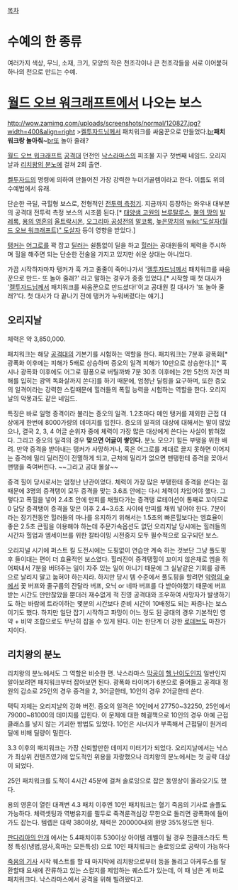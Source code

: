 [[목차]]

= 수예의 한 종류 =
여러가지 색상, 무늬, 소재, 크기, 모양의 작은 천조각이나 큰 천조각들을 서로 이어붙혀 하나의 천으로 만드는 수예. 
　
= [[월드 오브 워크래프트]]에서 나오는 보스 =
http://wow.zamimg.com/uploads/screenshots/normal/120827.jpg?width=400&align=right
>[[켈투자드]]님께서 패치워크를 싸움꾼으로 만들었다.[[br]]'''패치워크랑 놀아줘~'''[[br]]또 놀아 줄래?

[[월드 오브 워크래프트]] [[공격대]] 던전인 [[낙스라마스]]의 피조물 지구 첫번째 네임드. 오리지날과 [[리치왕의 분노]]에 걸쳐 2회 출연.

[[켈투자드]]의 명령에 의하여 만들어진 가장 강력한 누더기골렘이라고 한다. 이름도 위의 수예법에서 유래.

단순한 극딜, 극힐형 보스로, 전형적인 [[전투력 측정기]]. 지금까지 등장하는 와우내 대부분의 공격대 전투력 측정 보스의 시조쯤 된다.[* [[태양샘 고원]]의 [[브루탈루스]], [[불의 땅]]의 [[발레록]], [[용의 영혼]]의 [[울트락시온]], [[오그리마 공성전]]의 [[말코록]], [[높은망치]]의 [[wiki:"도살자(월드 오브 워크래프트)" 도살자]] 등이 영향을 받았다.]

[[탱커]]는 [[어그로]]를 꽉 잡고 [[딜러]]는 쉴틈없이 딜을 하고 [[힐러]]는 공대원들의 체력을 주시하며 힐을 해주면 되는 단순한 전술을 가지고 있지만 쉬운 상대는 아니었다.

가끔 시작하자마자 탱커가 훅 가고 줄줄이 죽어나가서 '[[켈투자드]]님께서 패치워크를 싸움꾼으로 만드- 또 놀아 줄래?' 라고 말하는 경우가 종종 있었다.[* 시작할 때 첫 대사가 '[[켈투자드]]님께서 패치워크를 싸움꾼으로 만드셨다!'이고 공대원 킬 대사가 '또 놀아 줄래?'다. 첫 대사가 다 끝나기 전에 탱커가 누워버렸다는 얘기.]

== 오리지날 ==
체력은 약 3,850,000. 

패치워크는 해당 [[공격대]]의 기본기를 시험하는 역할을 한다.
패치워크는 7분후 광폭화[* 광폭화 이후에는 피해가 5배로 상승하며 증오의 일격 피해가 10만으로 상승한다.][* 혹시나 광폭화 이후에도 어그로 핑퐁으로 버틸까봐 7분 30초 이후에는 2만 5천의 자연 피해를 입히는 광역 독화살까지 쏜다]를 하기 때문에, 엄청난 딜링을 요구하며, 또한 증오의 일격이라는 강력한 스킬때문에 힐러들의 폭힐 능력을 시험하는 역할을 한다. 오리지날의 악몽과도 같은 네임드.

특징은 바로 일명 증격이라 불리는 증오의 일격. 1.2초마다 메인 탱커를 제외한 근접 대상에게 한번에 8000가량의 데미지를 입힌다. 증오의 일격의 대상에 대해서는 말이 많았으나, 결국 2, 3, 4 어글 순위자 중에 체력이 가장 많은 대상에게 쓴다는 사실이 밝혀졌다. 그리고 증오의 일격의 경우 '''맞으면 어글이 쌓인다.''' 분노 모으기 힘든 부탱을 위한 배려. 만약 증격을 받아내는 탱커가 사망하거나, 혹은 어그로를 제대로 끌지 못하면 이어지는 증격에 밀리 딜러진이 전멸하게 되고, 근처에 밀리가 없으면 맨탱한테 증격을 꽂아서 맨탱을 죽여버린다. ~~그리고 공대 몰살~~

증격 힐이 당시로서는 엄청난 난관이었다. 체력이 가장 많은 부탱한테 증격을 쓴다는 점 때문에 3명의 증격탱이 모두 증격을 맞는 3.6초 안에는 다시 체력이 차있어야 했다. 그렇다고 폭힐을 넣어 2.4초 안에 만피를 채웠다가는 증격탱 로테이션이 통째로 꼬이므로0 담당 증격탱이 증격을 맞은 이후 2.4~3.6초 사이에 만피를 채워 넣어야 한다. 7분이라는 장기전동안 힐러들의 마나를 유지하기 위해서는 1.5초의 빠른힐보다는 엠효율이 좋은 2.5초 큰힐을 이용해야 하는데 주문가속옵션도 없던 오리지날 당시에는 힐러들의 시간차 힐업과 엠세이브를 위한 칼타이밍 시전중지 모두 필수적으로 요구되던 보스.

오리지널 시기에 퍼스트 킬 도전시에는 도핑없이 연습만 계속 하는 것보단 그냥 풀도핑후 들이대는 편이 더 효율적인 보스였다. 힐러진이 증격탱힐이 꼬이지 않은채로 엠을 쥐어짜내서 7분을 버텨주는 일이 자주 있는 일이 아니기 때문에 그 실낱같은 기회를 광폭으로 날리지 말고 눕혀야 하는지라. 하지만 당시 템 수준에서 풀도핑을 할려면 [[악령의 숲]]에서 꽃 버프와 줄구룹의 잔달라 버프, 오닉 or 네파 버프를 다 받아야했기 때문에 버프 받는 시간도 만만찮았을 뿐더러 재수없게 적 진영 공격대와 조우하여 사망자가 발생하기도 하는 바람에 트라이하는 몇분의 시간보다 준비 시간이 10배정도 되는 짜증나는 보스이기도 했다. 하지만 일단 잡기 시작하고 파밍이 어느 정도 된 공대의 경우 기본적인 영약 + 비약 조합으로도 무난히 잡을 수 있게 된다. 이는 한단계 더 강한 [[로데브]]도 마찬가지이다.

== 리치왕의 분노 ==
리치왕의 분노에서도 그 역할은 비슷한 편. 낙스라마스 [[막공]]이 [[헬 난이도]]인지 일반인지 알아보려면 패치워크부터 잡아보면 된다. 광폭화 타이머가 6분으로 줄어들고 공격대 정원의 감소로 25인의 경우 증격을 2, 3어글한테, 10인의 경우 2어글한테 쓴다.

택틱 자체는 오리지날의 강화 버전. 증오의 일격은 10인에서 27750~32250, 25인에서 79000~81000의 데미지를 입힌다. 이 문제에 대한 해결책으로 10인의 경우 아예 근접클래스를 넣지 않는 기괴한 방법도 있었다. 10인은 시너지가 부족해서 근접딜이 원거리딜에 비해 딜량이 밀린다.

3.3 이후의 패치워크는 가장 신뢰할만한 데미지 미터기가 되었다. 오리지날에서는 낙스가 최상위 컨텐츠였기에 압도적인 위용을 자랑했으나 리치왕의 분노에서는 첫 공략 대상이 되었다.

25인 패치워크를 도적이 4시간 45분에 걸쳐 솔로잉으로 잡은 동영상이 올라오기도 했다. 

용의 영혼이 열린 대격변 4.3 패치 이후엔 10인 패치워크는 혈기 죽음의 기사로 솔플도 가능하다. 체력셋팅과 역병유지를 필두로 죽격룬격심강 무한으로 돌리면 광폭화에 들어가도 잡는다. 템렙은 대략 380이상, 체력은 200000내외 완방 35%정도면 된다.

[[판다리아의 안개]] 에서는 5.4패치이후 530이상 아이템 레벨이 될 경우 천클래스라도 특정 특성(냉법,암사,흑마는 모든특성) 으로 10인 패치워크는 솔로잉으로 공략이 가능하다

[[죽음의 기사]] 시작 퀘스트를 할 때 마지막에 리치왕으로부터 등을 돌리고 아케루스를 탈환할때 요새에 잔류하고 있는 스컬지를 제압하는 퀘스트가 있는데, 이 때 남은 게 바로 패치워크다. 낙스라마스에서 공격을 위해 빌려왔다고.
